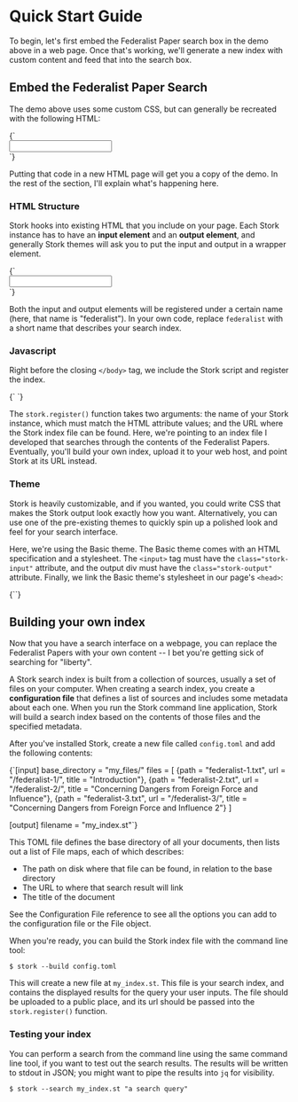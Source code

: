 
# Quick Start Guide

To begin, let's first embed the Federalist Paper search box in the demo above in a web page. Once that's working, we'll generate a new index with custom content and feed that into the search box.

## Embed the Federalist Paper Search

The demo above uses some custom CSS, but can generally be recreated with the following HTML:

<div className="popout">
  <Codeblock filename="index.html" lang="html">
    {`<!DOCTYPE html>
<html lang="en">
  <head>
    <meta charset="utf-8" />
    <title>Federalist Search</title>
    <link rel="stylesheet" href="https://files.stork-search.net/basic.css" />
  </head>
  <body>
    <div class="stork-wrapper">
      <input data-stork="federalist" class="stork-input" />
      <div data-stork="federalist-output" class="stork-output"></div>
    </div>
    <script src="https://files.stork-search.net/stork.js"></script>
    <script>
      stork.register(
        'federalist',
        'https://files.stork-search.net/federalist.st'
      )
    </script>
  </body>
</html>`}
  </Codeblock>
</div>

Putting that code in a new HTML page will get you a copy of the demo. In the rest of the section, I'll explain what's happening here.

### HTML Structure

Stork hooks into existing HTML that you include on your page. Each Stork instance has to have an **input element** and an **output element**, and generally Stork themes will ask you to put the input and output in a wrapper element.

<Codeblock lang="html">
  {`<div class="stork-wrapper">
    <input data-stork="federalist" />
    <div data-stork="federalist-output"></div>
</div>`}
</Codeblock>

Both the input and output elements will be registered under a certain name (here, that name is "federalist"). In your own code, replace `federalist` with a short name that describes your search index.

### Javascript

Right before the closing `</body>` tag, we include the Stork script and register the index.

<Codeblock lang="html">
  {`<script src="https://files.stork-search.net/stork.js"></script>
<script>
    stork.register(
        'federalist', 
        'https://files.stork-search.net/federalist.st'
    )
</script>`}
</Codeblock>

The `stork.register()` function takes two arguments: the name of your Stork instance, which must match the HTML attribute values; and the URL where the Stork index file can be found. Here, we're pointing to an index file I developed that searches through the contents of the Federalist Papers. Eventually, you'll build your own index, upload it to your web host, and point Stork at its URL instead.

### Theme

Stork is heavily customizable, and if you wanted, you could write CSS that makes the Stork output look exactly how you want. Alternatively, you can use one of the pre-existing themes to quickly spin up a polished look and feel for your search interface.

Here, we're using the Basic theme. The Basic theme comes with an HTML specification and a stylesheet. The `<input>` tag must have the `class="stork-input"` attribute, and the output div must have the `class="stork-output"` attribute. Finally, we link the Basic theme's stylesheet in our page's `<head>`:

<Codeblock lang="html">
  {`<link rel="stylesheet" href="https://files.stork-search.net/basic.css" />`}
</Codeblock>

## Building your own index

Now that you have a search interface on a webpage, you can replace the Federalist Papers with your own content -- I bet you're getting sick of searching for "liberty".

A Stork search index is built from a collection of sources, usually a set of files on your computer. When creating a search index, you create a **configuration file** that defines a list of sources and includes some metadata about each one. When you run the Stork command line application, Stork will build a search index based on the contents of those files and the specified metadata.

After you've <Link to="/docs">installed Stork</Link>, create a new file called `config.toml` and add the following contents:

<div className="popout">
  <Codeblock filename="config.toml">
    {`[input]
base_directory = "my_files/"
files = [
    {path = "federalist-1.txt", url = "/federalist-1/", title = "Introduction"},
    {path = "federalist-2.txt", url = "/federalist-2/", title = "Concerning Dangers from Foreign Force and Influence"},
    {path = "federalist-3.txt", url = "/federalist-3/", title = "Concerning Dangers from Foreign Force and Influence 2"}
]
 
[output]
filename = "my_index.st"`}
  </Codeblock>
</div>

This TOML file defines the base directory of all your documents, then lists out a list of File maps, each of which describes:

- The path on disk where that file can be found, in relation to the base directory
- The URL to where that search result will link
- The title of the document

See the <Link to="/docs/config-ref">Configuration File reference</Link> to see all the options you can add to the configuration file or the File object.

When you're ready, you can build the Stork index file with the command line tool:

```
$ stork --build config.toml
```

This will create a new file at `my_index.st`. This file is your search index, and contains the displayed results for the query your user inputs. The file should be uploaded to a public place, and its url should be passed into the `stork.register()` function.

### Testing your index

You can perform a search from the command line using the same command line tool, if you want to test out the search results. The results will be written to stdout in JSON; you might want to pipe the results into `jq` for visibility.

```
$ stork --search my_index.st "a search query"
```
